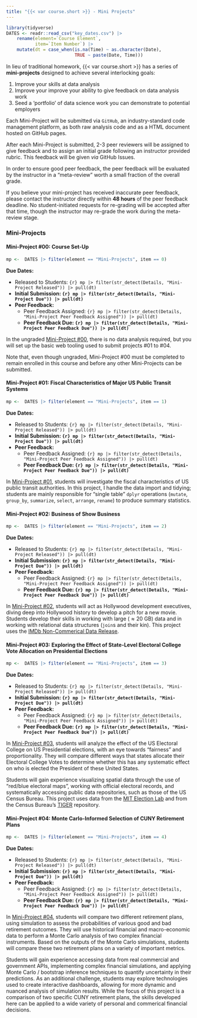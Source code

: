 ```yaml
---
title: "{{< var course.short >}} - Mini Projects"
---
```


```r
library(tidyverse)
DATES <- readr::read_csv("key_dates.csv") |>
    rename(element=`Course Element`,
           item=`Item Number`) |>
    mutate(dt = case_when(is.na(Time) ~ as.character(Date),
                          TRUE ~ paste(Date, Time)))
```

In lieu of traditional homework, {{< var course.short >}} has a series of
**mini-projects** designed to achieve several interlocking goals: 

1. Improve your skills at data analysis
2. Improve your improve your ability to give feedback on data analysis work
3. Seed a 'portfolio' of data science work you can demonstrate to potential employers

Each Mini-Project will be submitted via `GitHub`, an industry-standard code management
platform, as both raw analysis code and as a HTML document hosted on GitHub pages.

After each Mini-Project is submitted, 2-3 peer reviewers will be assigned to give
feedback and to assign an initial grade following an instructor provided rubric.
This feedback will be given *via* GitHub Issues. 

In order to ensure good peer feedback, the peer feedback will be evaluated by 
the instructor in a "meta-review" worth a small fraction of the overall grade. 

If you believe your mini-project has received inaccurate peer feedback, please
contact the instructor directly within **48 hours** of the peer feedback deadline.
No student-initiated requests for re-grading will be accepted after that time, though
the instructor may re-grade the work during the meta-review stage.


### Mini-Projects

#### Mini-Project #00: Course Set-Up

```r
mp <-  DATES |> filter(element == "Mini-Projects", item == 0)
```

**Due Dates:**

  - Released to Students: `{r} mp |> filter(str_detect(Details, "Mini-Project Released")) |> pull(dt)`
  - **Initial Submission: `{r} mp |> filter(str_detect(Details, "Mini-Project Due")) |> pull(dt)`**
  - **Peer Feedback:**
    - Peer Feedback Assigned: `{r} mp |> filter(str_detect(Details, "Mini-Project Peer Feedback Assigned")) |> pull(dt)`
    - **Peer Feedback Due: `{r} mp |> filter(str_detect(Details, "Mini-Project Peer Feedback Due")) |> pull(dt)`**

In the ungraded [Mini-Project #00](./miniprojects/mini00.html), there is no data
analysis required, but you will set up the basic web tooling used to submit projects
#01 to #04. 

Note that, even though ungraded, Mini-Project #00 must be completed to remain
enrolled in this course and before any other Mini-Projects can be submitted. 

#### Mini-Project #01: Fiscal Characteristics of Major US Public Transit Systems

```r
mp <-  DATES |> filter(element == "Mini-Projects", item == 1)
```

**Due Dates:**

  - Released to Students: `{r} mp |> filter(str_detect(Details, "Mini-Project Released")) |> pull(dt)`
  - **Initial Submission: `{r} mp |> filter(str_detect(Details, "Mini-Project Due")) |> pull(dt)`**
  - **Peer Feedback:**
    - Peer Feedback Assigned: `{r} mp |> filter(str_detect(Details, "Mini-Project Peer Feedback Assigned")) |> pull(dt)`
    - **Peer Feedback Due: `{r} mp |> filter(str_detect(Details, "Mini-Project Peer Feedback Due")) |> pull(dt)`**
    
In [Mini-Project #01](./miniprojects/mini01.html), students will investigate
the fiscal characteristics of US public transit authorities. In this project,
I handle the data import and tidying; students are mainly responsible for "single table" `dplyr` operations (`mutate`, `group_by`, `summarize`, 
`select`, `arrange`, `rename`) to produce summary statistics. 

#### Mini-Project #02: Business of Show Business

```r
mp <-  DATES |> filter(element == "Mini-Projects", item == 2)
```

**Due Dates:**

  - Released to Students: `{r} mp |> filter(str_detect(Details, "Mini-Project Released")) |> pull(dt)`
  - **Initial Submission: `{r} mp |> filter(str_detect(Details, "Mini-Project Due")) |> pull(dt)`**
  - **Peer Feedback:**
    - Peer Feedback Assigned: `{r} mp |> filter(str_detect(Details, "Mini-Project Peer Feedback Assigned")) |> pull(dt)`
    - **Peer Feedback Due: `{r} mp |> filter(str_detect(Details, "Mini-Project Peer Feedback Due")) |> pull(dt)`**
    

In [Mini-Project #02](./miniprojects/mini02.html), students will act as Hollywood 
development executives, diving deep into Hollywood history to develop a pitch
for a new movie. Students develop their skills in working with large ($\approx 20$ GB) data and in working with relational data structures (`join`s and their kin).
This project uses the [IMDb Non-Commerical Data Release](https://developer.imdb.com/non-commercial-datasets/). 

#### Mini-Project #03: Exploring the Effect of State-Level Electoral College Vote Allocation on Presidential Elections

```r
mp <-  DATES |> filter(element == "Mini-Projects", item == 3)
```

**Due Dates:**

  - Released to Students: `{r} mp |> filter(str_detect(Details, "Mini-Project Released")) |> pull(dt)`
  - **Initial Submission: `{r} mp |> filter(str_detect(Details, "Mini-Project Due")) |> pull(dt)`**
  - **Peer Feedback:**
    - Peer Feedback Assigned: `{r} mp |> filter(str_detect(Details, "Mini-Project Peer Feedback Assigned")) |> pull(dt)`
    - **Peer Feedback Due: `{r} mp |> filter(str_detect(Details, "Mini-Project Peer Feedback Due")) |> pull(dt)`**
    
In [Mini-Project #03](./miniprojects/mini03.html), students
will analyze the effect of the US Electoral College on US
Presidential elections, with an eye towards "fairness" and 
proportionality. They will compare different ways that states
allocate their Electoral College Votes to determine whether
this has any systematic effect on who is elected the President
of these United States. 

Students will gain experience visualizing spatial data
through the use of "red/blue electoral maps", working with
official electoral records, and systematically accessing
public data repositories, such as those of the US Census
Bureau. This project uses data from the [MIT Election
Lab](https://electionlab.mit.edu/data) and from the Census
Bureau's [TIGER](https://www.census.gov/geographies/mapping-files/time-series/geo/tiger-line-file.html) repository.


#### Mini-Project #04:  Monte Carlo-Informed Selection of CUNY Retirement Plans

```r
mp <-  DATES |> filter(element == "Mini-Projects", item == 4)
```

**Due Dates:**

  - Released to Students: `{r} mp |> filter(str_detect(Details, "Mini-Project Released")) |> pull(dt)`
  - **Initial Submission: `{r} mp |> filter(str_detect(Details, "Mini-Project Due")) |> pull(dt)`**
  - **Peer Feedback:**
    - Peer Feedback Assigned: `{r} mp |> filter(str_detect(Details, "Mini-Project Peer Feedback Assigned")) |> pull(dt)`
    - **Peer Feedback Due: `{r} mp |> filter(str_detect(Details, "Mini-Project Peer Feedback Due")) |> pull(dt)`**


In [Mini-Project #04](./miniprojects/mini04.html), students
will compare two different retirement plans, using simulation
to assess the probabilities of various good and bad retirement 
outcomes. They will use historical financial and macro-economic
data to perform a Monte Carlo analysis of two complex financial
instruments. Based on the outputs of the Monte Carlo simulations,
students will compare these two retirement plans on a variety of
important metrics. 

Students will gain experience accessing data from real commercial
and government APIs, implementing complex financial simulations, 
and applying Monte Carlo / bootstrap inference techniques to
quantify uncertainty in their predictions. As an additional 
challenge, students may explore technologies used to create 
interactive dashboards, allowing for more dynamic and nuanced
analysis of simulation results. While the focus of this project 
is a comparison of two specific CUNY retirement plans, the skills
developed here can be applied to a wide variety of personal and
commerical financial decisions. 

